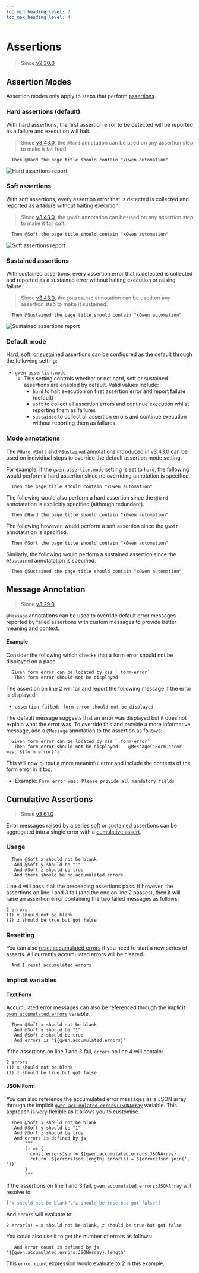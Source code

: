 ```yaml
--- 
toc_min_heading_level: 2
toc_max_heading_level: 4
---
```



# Assertions

> Since [v2.30.0](https://github.com/gwen-interpreter/gwen-web/releases/tag/v2.30.0)

## Assertion Modes

Assertion modes only apply to steps that perform [assertions](/docs/dsl#assertions).

### Hard assertions (default)

With hard assertions, the first assertion error to be detected will be reported as a failure and execution will halt.

> Since [v3.43.0](https://github.com/gwen-interpreter/gwen-web/releases/tag/v3.43.0), the `@Hard` annotation can be used on any assertion step to make it fail hard.

```gherkin
  Then @Hard the page title should contain "xGwen automation"
```

![Hard assertions report](/img/assertions/hard-assertions.png)

### Soft assertions

With soft assertions, every assertion error that is detected is collected and reported as a failure without halting execution.

> Since [v3.43.0](https://github.com/gwen-interpreter/gwen-web/releases/tag/v3.43.0), the `@Soft` annotation can be used on any assertion step to make it fail soft.

```gherkin
  Then @Soft the page title should contain "xGwen automation"
```

![Soft assertions report](/img/assertions/soft-assertions.png)

### Sustained assertions

With sustained assertions, every assertion error that is detected is collected and reported as a sustained error without halting execution or raising failure.

> Since [v3.43.0](https://github.com/gwen-interpreter/gwen-web/releases/tag/v3.43.0), the `@Sustained` annotation can be used on any assertion step to make it sustained.

```gherkin
  Then @Sustained the page title should contain "xGwen automation"
```

![Sustained assertions report](/img/assertions/sustained-assertions.png)

### Default mode

Hard, soft, or sustained assertions can be configured as the default through the following setting:

- [`gwen.assertion.mode`](/docs/settings#gwen-assertion-mode)
  - This setting controls whether or not hard, soft or sustained assertions are enabled by default. Valid values include:
    - `hard` to halt execution on first assertion error and report failure (default)
    - `soft` to collect all assertion errors and continue execution whilst reporting them as failures
    - `sustained` to collect all assertion errors and continue execution without reporting them as failures

### Mode annotations
The `@Hard`, `@Soft` and `@Sustained` annotations introduced in [v3.43.0](https://github.com/gwen-interpreter/gwen-web/releases/tag/v3.43.0) can be used on individiual steps to override the default assertion mode setting.

For example, if the [`gwen.assertion.mode`](/docs/settings#gwen-assertion-mode) setting is set to `hard`, the following would perform a hard assertion since no overriding annotation is specified.

```gherkin
  Then the page title should contain "xGwen automation"
```

The following would also perform a hard assertion since the `@Hard` annotatation is explicitly specified (although redundant).

```gherkin
  Then @Hard the page title should contain "xGwen automation"
```

The following however, would perform a soft assertion since the `@Soft` annotatation is specified.

```gherkin
  Then @Soft the page title should contain "xGwen automation"
```

Similarly, the following would perform a sustained assertion since the `@Sustained` annotatation is specified.

```gherkin
  Then @Sustained the page title should contain "xGwen automation"
```

## Message Annotation

> Since [v3.29.0](https://github.com/gwen-interpreter/gwen-web/releases/tag/v3.29.0)

`@Message` annotations can be used to override default error messages reported by failed assertions with custom messages to provide better meaning and context.

#### Example

Consider the following which checks that a form error should not be displayed on a page.

```gherkin {2}
  Given form error can be located by css `.form-error`
   Then form error should not be displayed
```    

The assertion on line 2 will fail and report the following message if the error is displayed:
- `assertion failed: form error should not be displayed`

The default message suggests that an error was displayed but it does not explain what the error was. To override this and provide a more informative message, add a `@Message` annotation to the assertion as follows:

```gherkin {2}
  Given form error can be located by css `.form-error`
   Then form error should not be displayed    @Message("Form error was: ${form error}")
```

This will now output a more meaninful error and include the contents of the form error in it too.
- Example: `Form error was: Please provide all mandatory fields`

## Cumulative Assertions

> Since [v3.61.0](https://github.com/gwen-interpreter/gwen-web/releases/tag/v3.61.0)

Error messages raised by a series [soft](#soft-assertions) or [sustained](#sustained-assertions) assertions can be aggregated into a single error with a [cumulative assert](/docs/dsl#cumulative-asserts).

### Usage

  ```gherkin {4} showLineNumbers
    Then @Soft x should not be blank
     And @Soft y should be "1"
     And @Soft z should be true
     And there should be no accumulated errors
  ```

  Line 4 will pass if all the preceeding assertions pass. If however, the assertions on line 1 and 3 fail (and the one on line 2 passes), then it will raise an assertion error containing the two failed messages as follows:

  ```
  2 errors:
  (1) x should not be blank
  (2) z should be true but got false
  ```

  ### Resetting

  You can also [reset accumulated errors](/docs/dsl#i-reset-accumulated-errors) if you need to start a new series of asserts. All currently accumulated errors will be cleared.

  ```gherkin
    And I reset accumulated errors
  ```

### Implicit variables

#### Text Form

  Accumulated error messages can also be referenced through the implicit [`gwen.accumulated.errors`](/docs/implicit-values#gwen-accumulated-errors) variable.

  ```gherkin {4} showLineNumbers
    Then @Soft x should not be blank
     And @Soft y should be "1"
     And @Soft z should be true
     And errors is "${gwen.accumulated.errors}"
  ```

  If the assertions on line 1 and 3 fail, `errors` on line 4 will contain:

  ```
  2 errors:
  (1) x should not be blank
  (2) z should be true but got false
  ```

  #### JSON Form

  You can also reference the accumulated error messages as a JSON array through the implicit [`gwen.accumulated.errors:JSONArray`](/docs/implicit-values#gwen-accumulated-errors-json-array) variable.  This approach is very flexible as it allows you to customise.

  ```gherkin {4} showLineNumbers
    Then @Soft x should not be blank
     And @Soft y should be "1"
     And @Soft z should be true
     And errors is defined by js
         """
         () => {
           const errorsJson = ${gwen.accumulated.errors:JSONArray}
           return `${errorsJson.length} error(s) = ${errorsJson.join(', ')}`
         }
         """
  ```

  If the assertions on line 1 and 3 fail, `gwen.accumulated.errors:JSONArray` will resolve to:

  ```json
  ["x should not be blank","z should be true but got false"]
  ```

  And `errors` will evaluate to:

  ```
  2 error(s) = x should not be blank, z should be true but got false
  ```

  You could also use it to get the number of errors as follows:

  ```gherkin
     And error count is defined by js "${gwen.accumulated.errors:JSONArray}.length"
  ```

  This `error count` expression would evaluate to 2 in this example. 
